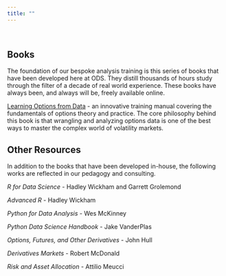 ```yaml
---
title: ""
---
```


&nbsp;

## **Books**

The foundation of our bespoke analysis training is this series of books that have been developed here at ODS.  They distill thousands of hours study through the filter of a decade of real world experience.  These books have always been, and always will be, freely available online.

[Learning Options from Data](https://pritamdalal.github.io/lod_book/) - an innovative training manual covering the fundamentals of options theory and practice.  The core philosophy behind this book is that wrangling and analyzing options data is one of the best ways to master the complex world of volatility markets.


## **Other Resources**
In addition to the books that have been developed in-house, the following works are reflected in our pedagogy and consulting.

*R for Data Science* - Hadley Wickham and Garrett Grolemond

*Advanced R* - Hadley Wickham

*Python for Data Analysis* - Wes McKinney

*Python Data Science Handbook* - Jake VanderPlas

*Options, Futures, and Other Derivatives* - John Hull

*Derivatives Markets* - Robert McDonald

*Risk and Asset Allocation* - Attilio Meucci